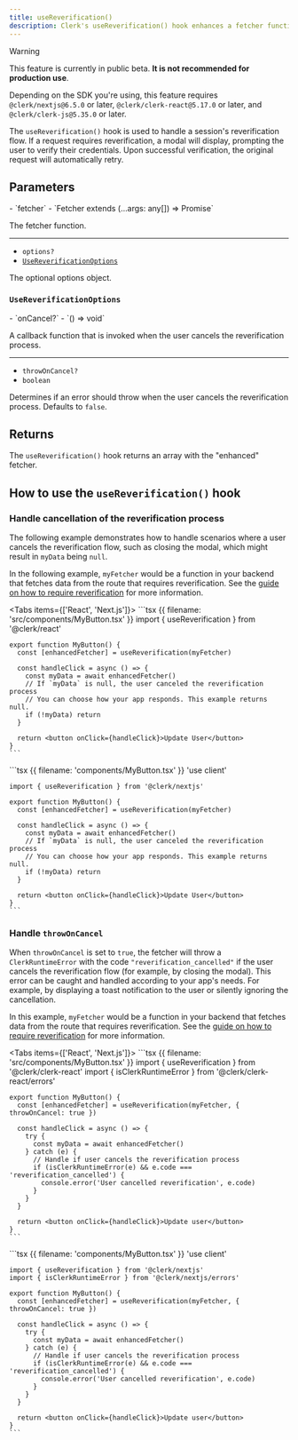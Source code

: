 ```yaml
---
title: useReverification()
description: Clerk's useReverification() hook enhances a fetcher function to handle a session's reverification flow.
---
```


> [!WARNING]
> This feature is currently in public beta. **It is not recommended for production use**.
>
> Depending on the SDK you're using, this feature requires `@clerk/nextjs@6.5.0` or later, `@clerk/clerk-react@5.17.0` or later, and `@clerk/clerk-js@5.35.0` or later.

The `useReverification()` hook is used to handle a session's reverification flow. If a request requires reverification, a modal will display, prompting the user to verify their credentials. Upon successful verification, the original request will automatically retry.

## Parameters

<Properties>
  - `fetcher`
  - `Fetcher extends (...args: any[]) => Promise<any>`

  The fetcher function.

  ---

  - `options?`
  - [`UseReverificationOptions`](#use-reverification-options)

  The optional options object.
</Properties>

### `UseReverificationOptions`

<Properties>
  - `onCancel?`
  - `() ⇒ void`

  A callback function that is invoked when the user cancels the reverification process.

  ---

  - `throwOnCancel?`
  - `boolean`

  Determines if an error should throw when the user cancels the reverification process. Defaults to `false`.
</Properties>

## Returns

The `useReverification()` hook returns an array with the "enhanced" fetcher.

## How to use the `useReverification()` hook

### Handle cancellation of the reverification process

The following example demonstrates how to handle scenarios where a user cancels the reverification flow, such as closing the modal, which might result in `myData` being `null`.

In the following example, `myFetcher` would be a function in your backend that fetches data from the route that requires reverification. See the [guide on how to require reverification](/docs/guides/reverification) for more information.

<Tabs items={['React', 'Next.js']}>
  <Tab>
    ```tsx {{ filename: 'src/components/MyButton.tsx' }}
    import { useReverification } from '@clerk/react'

    export function MyButton() {
      const [enhancedFetcher] = useReverification(myFetcher)

      const handleClick = async () => {
        const myData = await enhancedFetcher()
        // If `myData` is null, the user canceled the reverification process
        // You can choose how your app responds. This example returns null.
        if (!myData) return
      }

      return <button onClick={handleClick}>Update User</button>
    }
    ```
  </Tab>

  <Tab>
    ```tsx {{ filename: 'components/MyButton.tsx' }}
    'use client'

    import { useReverification } from '@clerk/nextjs'

    export function MyButton() {
      const [enhancedFetcher] = useReverification(myFetcher)

      const handleClick = async () => {
        const myData = await enhancedFetcher()
        // If `myData` is null, the user canceled the reverification process
        // You can choose how your app responds. This example returns null.
        if (!myData) return
      }

      return <button onClick={handleClick}>Update User</button>
    }
    ```
  </Tab>
</Tabs>

### Handle `throwOnCancel`

When `throwOnCancel` is set to `true`, the fetcher will throw a `ClerkRuntimeError` with the code `"reverification_cancelled"` if the user cancels the reverification flow (for example, by closing the modal). This error can be caught and handled according to your app's needs. For example, by displaying a toast notification to the user or silently ignoring the cancellation.

In this example, `myFetcher` would be a function in your backend that fetches data from the route that requires reverification. See the [guide on how to require reverification](/docs/guides/reverification) for more information.

<Tabs items={['React', 'Next.js']}>
  <Tab>
    ```tsx {{ filename: 'src/components/MyButton.tsx' }}
    import { useReverification } from '@clerk/clerk-react'
    import { isClerkRuntimeError } from '@clerk/clerk-react/errors'

    export function MyButton() {
      const [enhancedFetcher] = useReverification(myFetcher, { throwOnCancel: true })

      const handleClick = async () => {
        try {
          const myData = await enhancedFetcher()
        } catch (e) {
          // Handle if user cancels the reverification process
          if (isClerkRuntimeError(e) && e.code === 'reverification_cancelled') {
            console.error('User cancelled reverification', e.code)
          }
        }
      }

      return <button onClick={handleClick}>Update user</button>
    }
    ```
  </Tab>

  <Tab>
    ```tsx {{ filename: 'components/MyButton.tsx' }}
    'use client'

    import { useReverification } from '@clerk/nextjs'
    import { isClerkRuntimeError } from '@clerk/nextjs/errors'

    export function MyButton() {
      const [enhancedFetcher] = useReverification(myFetcher, { throwOnCancel: true })

      const handleClick = async () => {
        try {
          const myData = await enhancedFetcher()
        } catch (e) {
          // Handle if user cancels the reverification process
          if (isClerkRuntimeError(e) && e.code === 'reverification_cancelled') {
            console.error('User cancelled reverification', e.code)
          }
        }
      }

      return <button onClick={handleClick}>Update user</button>
    }
    ```
  </Tab>
</Tabs>
